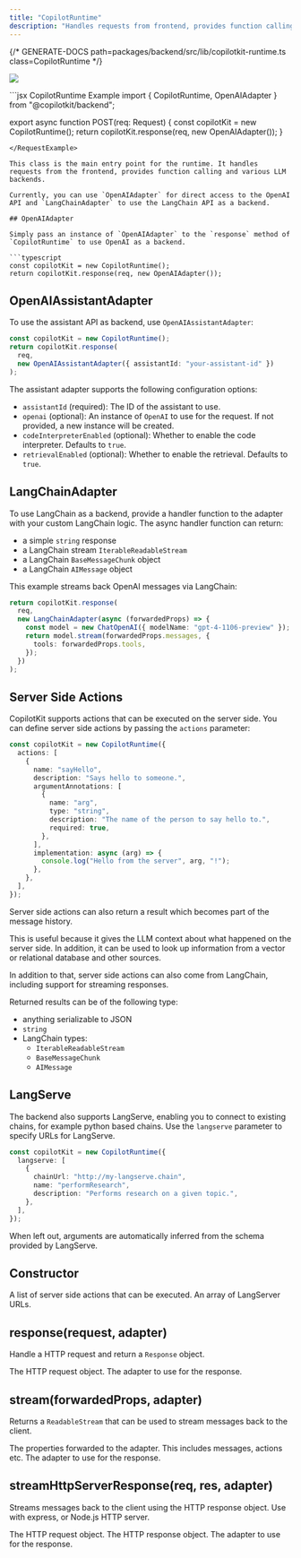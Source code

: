 ```yaml
---
title: "CopilotRuntime"
description: "Handles requests from frontend, provides function calling and various LLM backends."
---
```


{/* GENERATE-DOCS path=packages/backend/src/lib/copilotkit-runtime.ts class=CopilotRuntime */}

<img
  referrerPolicy="no-referrer-when-downgrade"
  src="https://static.scarf.sh/a.png?x-pxid=a9b290bb-38f9-4518-ac3b-8f54fdbf43be"
/>

<RequestExample>
  ```jsx CopilotRuntime Example
  import { 
    CopilotRuntime, 
    OpenAIAdapter 
  } from "@copilotkit/backend";

export async function POST(req: Request) {
  const copilotKit = new CopilotRuntime();
  return copilotKit.response(req, new OpenAIAdapter());
}

````
</RequestExample>

This class is the main entry point for the runtime. It handles requests from the frontend, provides function calling and various LLM backends.

Currently, you can use `OpenAIAdapter` for direct access to the OpenAI API and `LangChainAdapter` to use the LangChain API as a backend.

## OpenAIAdapter

Simply pass an instance of `OpenAIAdapter` to the `response` method of `CopilotRuntime` to use OpenAI as a backend.

```typescript
const copilotKit = new CopilotRuntime();
return copilotKit.response(req, new OpenAIAdapter());
````

## OpenAIAssistantAdapter

To use the assistant API as backend, use `OpenAIAssistantAdapter`:

```typescript
const copilotKit = new CopilotRuntime();
return copilotKit.response(
  req,
  new OpenAIAssistantAdapter({ assistantId: "your-assistant-id" })
);
```

The assistant adapter supports the following configuration options:

- `assistantId` (required): The ID of the assistant to use.
- `openai` (optional): An instance of `OpenAI` to use for the request. If not provided, a new instance will be created.
- `codeInterpreterEnabled` (optional): Whether to enable the code interpreter. Defaults to `true`.
- `retrievalEnabled` (optional): Whether to enable the retrieval. Defaults to `true`.

## LangChainAdapter

To use LangChain as a backend, provide a handler function to the adapter with your custom LangChain logic.
The async handler function can return:

- a simple `string` response
- a LangChain stream `IterableReadableStream`
- a LangChain `BaseMessageChunk` object
- a LangChain `AIMessage` object

This example streams back OpenAI messages via LangChain:

```typescript
return copilotKit.response(
  req,
  new LangChainAdapter(async (forwardedProps) => {
    const model = new ChatOpenAI({ modelName: "gpt-4-1106-preview" });
    return model.stream(forwardedProps.messages, {
      tools: forwardedProps.tools,
    });
  })
);
```

## Server Side Actions

CopilotKit supports actions that can be executed on the server side. You can define server side actions by passing the `actions` parameter:

```typescript
const copilotKit = new CopilotRuntime({
  actions: [
    {
      name: "sayHello",
      description: "Says hello to someone.",
      argumentAnnotations: [
        {
          name: "arg",
          type: "string",
          description: "The name of the person to say hello to.",
          required: true,
        },
      ],
      implementation: async (arg) => {
        console.log("Hello from the server", arg, "!");
      },
    },
  ],
});
```

Server side actions can also return a result which becomes part of the message history.

This is useful because it gives the LLM context about what happened on the server side. In addition,
it can be used to look up information from a vector or relational database and other sources.

In addition to that, server side actions can also come from LangChain, including support for streaming responses.

Returned results can be of the following type:

- anything serializable to JSON
- `string`
- LangChain types:
  - `IterableReadableStream`
  - `BaseMessageChunk`
  - `AIMessage`

## LangServe

The backend also supports LangServe, enabling you to connect to existing chains, for example python based chains.
Use the `langserve` parameter to specify URLs for LangServe.

```typescript
const copilotKit = new CopilotRuntime({
  langserve: [
    {
      chainUrl: "http://my-langserve.chain",
      name: "performResearch",
      description: "Performs research on a given topic.",
    },
  ],
});
```

When left out, arguments are automatically inferred from the schema provided by LangServe.

## Constructor

<ResponseField name="actions" type="AnnotatedFunction">
  A list of server side actions that can be executed.
</ResponseField>

<ResponseField name="langserve" type="RemoteChain">
  An array of LangServer URLs.
</ResponseField>

## response(request, adapter)

Handle a HTTP request and return a `Response` object.

<ResponseField name="request" type="Request" required="true">
  The HTTP request object.
</ResponseField>

<ResponseField name="adapter" type="CopilotKitServiceAdapter" required="true">
  The adapter to use for the response.
</ResponseField>

## stream(forwardedProps, adapter)

Returns a `ReadableStream` that can be used to stream messages back to the client.

<ResponseField name="forwardedProps" type="any" required="true">
  The properties forwarded to the adapter. This includes messages, actions etc.
</ResponseField>

<ResponseField name="adapter" type="CopilotKitServiceAdapter" required="true">
  The adapter to use for the response.
</ResponseField>

## streamHttpServerResponse(req, res, adapter)

Streams messages back to the client using the HTTP response object. Use with express,
or Node.js HTTP server.

<ResponseField name="req" type="Request" required="true">
  The HTTP request object.
</ResponseField>

<ResponseField name="res" type="Response" required="true">
  The HTTP response object.
</ResponseField>

<ResponseField name="adapter" type="CopilotKitServiceAdapter" required="true">
  The adapter to use for the response.
</ResponseField>
